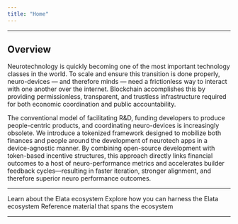 ```yaml
---
title: "Home"
---
```


---

## Overview

Neurotechnology is quickly becoming one of the most important technology classes in the world. To scale and ensure this transition is done properly, neuro-devices — and therefore minds — need a frictionless way to interact with one another over the internet. Blockchain accomplishes this by providing permissionless, transparent, and trustless infrastructure required for both economic coordination and public accountability.

The conventional model of facilitating R&D, funding developers to produce people-centric products, and coordinating neuro-devices is increasingly obsolete. We introduce a tokenized framework designed to mobilize both finances and people around the development of neurotech apps in a device-agnostic manner. By combining open-source development with token-based incentive structures, this approach directly links financial outcomes to a host of neuro-performance metrics and accelerates builder feedback cycles—resulting in faster iteration, stronger alignment, and therefore superior neuro performance outcomes.

---

<CardGroup cols={3}>
  <Card title="Automated migration" img="/learn-section-homepage-light.png">
    Learn about the Elata ecosystem
  </Card>
  <Card title="Ecosystem" img="/ecosystem-section-homepage-light.png">
    Explore how you can harness the Elata ecosystem
  </Card>
  <Card title="Resources" img="/resources-section-homepage-light.png">
    Reference material that spans the ecosystem
  </Card>
</CardGroup>

---